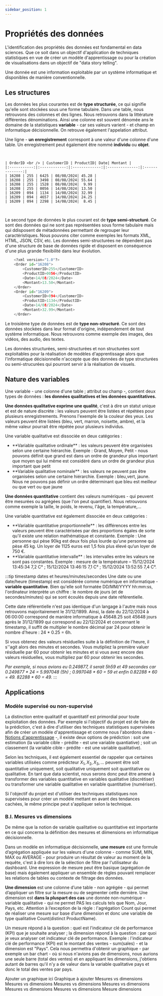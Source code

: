 ```yaml
---
sidebar_position: 1
---
```

# Propriétés des données

L'identification des propriétés des données est fondamental en data sciences. Que ce soit dans un objectif d'application de techniques statistiques en vue de créer un modèle d'apprentissage ou pour la création de visualisations dans un objectif de "data story telling".

Une donnée est une information exploitable par un système informatique et disponibles de manière conventionnelle.

## Les structures

Les données les plus courantes est de **type structurée**, ce qui signifie qu'elle sont stockées sous une forme tabulaire. Dans une table, nous retrouvons des colonnes et des lignes. Nous retrouvons dans la littérature différentes dénominations. Ainsi une colonne est souvent dénomée ans le domaine de la statistiques **variable** - car ses valeurs varient -  et champ en informatique décisionnelle. On retrouve également l'appelation attribut.

Une ligne - **un enregistrement** correspont à une valeur d'une colonne d'une table. Un  enregistrement peut également être nommé **individu** ou **objet**.

<br /> 

    | OrderID <br /> | CustomerID | ProductID| Date| Montant |
    |:-----------:|:------------:|:-------------:|:--------------:|:--------------:|
    | 16208 | 255 | 6425 | 08/08/2024| 45.28 |
    | 16208 | 255 | 3498 | 08/08/2024| 55.64 | 
    | 16208 | 255 | 1528 | 08/08/2024|  9.99 | 
    | 16208 | 255 | 0056 | 14/08/2024| 13.50 |
    | 16209 | 094 | 1134 | 14/08/2024| 32.99 |
    | 16209 | 094 | 4657 | 14/08/2024| 24.25 |
    | 16209 | 094 | 2298 | 14/08/2024|  8.45 |

<br /> 

Le second type de données le plus courant est de **type semi-structuré**. Ce sont des données qui ne sont pas représentées sous forme tabulaire mais qui ddisposent de métadonnées permettant de regrouper leur caractéristiques. Nous pouvons citer comme exemples les formats XML, HTML, JSON, CSV, etc. Les données semi-structurées ne dépendent pas d'une structure de base de données rigide et disposent en conséquence d'une plus grande flexibilité dans leur évolution.

```python
    <?xml version="1.0"?>
    <Order id="16208">
        <CustomerID>255</CustomerID>
        <ProductID>0056</ProductID>
        <Date>14/08/2024</Date>
        <Montant>13.50</Montant>
    </Order>
    <Order id="16209">
        <CustomerID>094</CustomerID>
        <ProductID>1134</ProductID>
        <Date>14/08/2024</Date>
        <Montant>32.99</Montant>
    </Order>
```

Le troisième type de données est de **type non-structuré**. Ce sont des données stockées dans leur format d'origine, indépendement de tout système informatique. Nous retrouvons comme exemple des images, des vidéos, des audio, des textes.

Les données structurées, semi-structurées et non structurées sont exploitables pour la réalisation de modèles d'apprentissage alors que l'informatique décisionnelle n'accepte que des données de type structurées ou semi-strucurées qui pourront servir à la réalisation de visuels.

## Nature des variables

Une variable - une colonne d'une table ; attribut ou champ -, contient deux types de données : **les données qualitatives et les données quantitatives.** 

**Une données qualitative exprime une qualité**, c'est à dire un statut unique et est de nature discrète : les valeurs peuvent être listées et répétées pour plusieurs enregistrements. Prenons l'exemple de la couleur des yeux. Les valeurs peuvent être listées  (bleu, vert, marron, noisette, ambre), et la même valeur pourrait être répétée pour plusieurs individus.

Une variable qualitative est dissociée en deux catégories :

<ul>
  <li>**Variable qualitative ordinale** : les valeurs peuvent être organisées selon une certaine hiérarchie. Exemple : Grand, Moyen, Petit - nous pouvons définit que grand est dans un ordre de grandeur plus important que moyen qui lui même est considéré dans un ordre de grandeur plus important que petit</li>
  <li>**Variable qualitative nominale** : les valeurs ne peuvent pas être organisées selon une certaine hiérarchie. Exemple : bleu,vert, jaune. Nous ne pouvons pas définir un ordre déterminant que bleu est meilleur ou que vert ou que jaune</li>
</ul>

**Une données quantitative** contient des valeurs numériques - qui peuvent être mesurées ou agrégées (que l'on peut quantifier). Nous retrouvons comme exemple la taille, le poids, le revenu, l'âge, la température,...

Une variable quantitative est également dissociée en deux catégories :

<ul>
  <li>**Variable quantitative proportionnelle** : les différences entre les valeurs peuvent être caractérisées par des proportions égales de sorte qu'il existe une relation mathématique et constante. Exemple : Une personne qui pèse 90kg est deux fois plus lourde qu’une personne qui pèse 45 kg. Un loyer de 1125 euros est 1,5 fois plus élevé qu’un loyer de 750 €.   </li>
  <li>**Variable quantitative intervalle** : les intervalles entre les valeurs ne sont pas constantes. Exemple : mesure de la température – 15/12/2024 13:45:34 7,2 C° ; 15/12/2024 13:46:15 7,1 C° ; 15/12/2024 13:52:55 7,4 C°.</li>
</ul>

:::tip timestamp
 dates et heures/minutes/secondes
 Une date ou une date/heure (timestamp) est considérée comme numérique en informatique - **variable quantitative**. Bien qu'elle soit formatée DD/MM/YYYY hh:mm:ss, l'ordinateur interprète un chiffre : le nombre de jours (et de secondes/minutes) qui se sont écoulés depuis une date référentielle.

 Cette date référentielle n'est pas identique d'un langage à l'autre mais nous retrouvons majoritairement le 31/12/1899. Ainsi, la date du 22/12/2024 à 06:00:00 correspond de manière informatique à 45648.25 soit 45648 jours après le 31/12/1899 qui correspond au 22/12/2024 et concernant le timestamp, il suffit de multipler le nombre décimal par 24 pour obtenir le nombre d'heure : 24 * 0.25 = 6h.

 Si vous obtenez des valeurs résiduelles suite à la définition de l'heure, il s''agit alors des minutes et secondes. Vous mutipliez la première valuer résiduelle par 60 pour obtenir les minutes et si vous avez encore des valeurs résiduelles, vous multipliez par 60 pour obtenir les secondes.

<em>Par exemple, si nous avions eu 0.249877, il serait 5h59 et 49 secondes car 0.249877 * 24 = 5.997048 (5h) ; 0.997048 * 60 = 59 et enfin 0.82288 * 60 = 49. 82288 * 60 = 49.</em>
:::

## Applications

### Modèle supervisé ou non-supervisé

La distinction entre qualitatif et quantitatif est primordial pour toute exploitation des données. Par exemple si l'objectif du projet est de faire de la prédiction, c'est à dire d'utiliser des techniques statistiques supervisées afin de créer un modèle d'apprentissage et comme nous l'abordons dans - [Notions d'apprentissage](/Academy/Data_Sciences/Learning_Concepts) -, il existe deux options de prédiction : soit une estimation (la variable cible - prédite - est une variable quantiative) ; soit un classement (la variable cible - prédite - est une variable qualitative). 
  
Selon les techniques, il est également essentiel de rappeler que certaines variables utilisées comme prédicteur $X_1,X_2,X_3,...$ peuvent être soit quantitative uniquement, soit qualitative uniquement soit quantitative ou qualitative. En tant que data scientist, nous serons donc peut être amené à transformer des variables quantitative en variables qualitative (discrétiser) ou transformer une variable qualitative en variable quantitative (numériser).

Si l'objectif du projet est d'utiliser des techniques statistiques non supervisées pour créer un modèle mettant en avant des tendances cachées, le même principe peut s'appliquer selon la technique.

### B.I. Mesures vs dimensions

De même que la notion de variable qualitative ou quantitative est importante en ce qui concerna la définition des mesures et diimensions en informatique décisionnelle.

Dans un modèle en informatique décisionnelle, **une mesure** est une formule d’agrégation appliquée sur les valeurs d'une colonne - comme SUM, MIN, MAX ou AVERAGE - pour produire un résultat de valeur au moment de la requête, c'est à dire lors de la sélection de filtre par l'utilisateur du dashboard. Une expression de mesure peut être basique (agrégation de base) mais également appliquer un ensemble de règles pouvant remplacer les relations de tables ou contexte de filtrage des données.

**Une dimension** est une colonne d’une table - non agrégée - qui permet d’appliquer un filtre sur la mesure ou de segmenter cette dernière. Une dimension est **dans la pluspart des cas** une donnée non-numérique -  variable qualitative - qui ne permet PAS les calculs tels que Nom, Jour, Pays, etc. Attention à l’exception de la règle : l'agrégation Count qui permet de réaliser une mesure sur base d’une dimension et donc une variable de type qualitative Count(distinct ProductName).

Un mesure répond à la question : quel est l'indicateur clé de performance (KPI) que je souhaite analyser ; la dimension répond à la question : par quoi je veux analyser cet indicateur clé de performance. Exemple : l'indicateur clé de performance (KPI) est le montant des ventes - sum(sales) - et la dimension est "Pays". Cela nous permettra d'obtenir un graphique - par exemple un bar chart - où si nous n'avions pas de dimensions, nous aurions une seule barre (total des ventes) et en appliquant les dimensions, j'obtiens autant de barres qu'il n'y a de valeur dans la variable qualitative pays et donc le total des ventes par pays.

<div class="todo">Ajouter un graphique ici
Graphique à ajouter
Mesures vs dimensions 
Mesures vs dimensions 
Mesures vs dimensions 
Mesures vs dimensions 
Mesures vs dimensions 
Mesures vs dimensions 
Mesure dimensions</div>